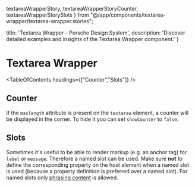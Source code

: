   textareaWrapperStory,
  textareaWrapperStoryCounter, textareaWrapperStorySlots
} from "@/app/components/textarea-wrapper/textarea-wrapper.stories";

  title: 'Textarea Wrapper - Porsche Design System',
  description: 'Discover detailed examples and insights of the Textarea Wrapper component.'
}

# Textarea Wrapper <ComponentStatus tagName="p-textarea-wrapper"></ComponentStatus>

<TableOfContents headings={["Counter","Slots"]} />

## Counter

If the `maxlength` attribute is present on the `textarea` element, a counter will be displayed in the corner.
To hide it you can set `showCounter` to `false`.

<ComponentStory story={textareaWrapperStoryCounter} />

## Slots

Sometimes it's useful to be able to render markup (e.g. an anchor tag) for `label` or `message`. Therefore a named slot
can be used. Make sure **not** to define the corresponding property on the host element when a named slot is used
(because a property definition is preferred over a named slot). For named slots only
[phrasing content](https://developer.mozilla.org/en-US/docs/Web/Guide/HTML/Content_categories#Phrasing_content) is
allowed.

<ComponentStory story={textareaWrapperStorySlots} />

